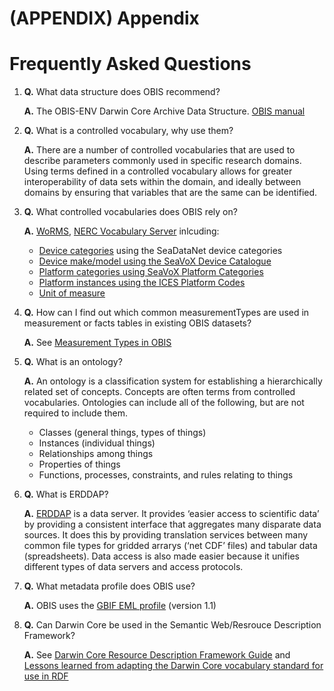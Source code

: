 # (APPENDIX) Appendix {-}

# Frequently Asked Questions

1. **Q.** What data structure does OBIS recommend?

   **A.** The OBIS-ENV Darwin Core Archive Data Structure. [OBIS manual](https://manual.obis.org/data_format.html#obis-holds-more-than-just-species-occurrences-the-env-data-approach)
 
2. **Q.** What is a controlled vocabulary, why use them?

   **A.** There are a number of controlled vocabularies that are used to describe parameters commonly used in specific research domains. Using terms defined in a controlled vocabulary allows for greater interoperability of data sets within the domain, and ideally between domains by ensuring that variables that are the same can be identified.

3. **Q.** What controlled vocabularies does OBIS rely on?

   **A.** [WoRMS](https://www.marinespecies.org/), [NERC Vocabulary Server](http://vocab.nerc.ac.uk/) inlcuding:
     * [Device categories](http://vocab.nerc.ac.uk/collection/L05/current/) using the SeaDataNet device categories
     * [Device make/model using the SeaVoX Device Catalogue](http://vocab.nerc.ac.uk/collection/L22/current/)
     * [Platform categories using SeaVoX Platform Categories](http://vocab.nerc.ac.uk/collection/L06/current/)
     * [Platform instances using the ICES Platform Codes](http://vocab.nerc.ac.uk/collection/C17/current/)
     * [Unit of measure](http://vocab.nerc.ac.uk/collection/P06/current/)

4. **Q.** How can I find out which common measurementTypes are used in measurement or facts tables in existing OBIS datasets?

   **A.** See [Measurement Types in OBIS](https://mof.obis.org/)

5. **Q.** What is an ontology?

   **A.** An ontology is a classification system for establishing a hierarchically related set of concepts. Concepts are often terms from controlled vocabularies. Ontologies can include all of the following, but are not required to include them.

    - Classes (general things, types of things)
    - Instances (individual things)
    - Relationships among things
    - Properties of things
    - Functions, processes, constraints, and rules relating to things
      
7. **Q.** What is ERDDAP?

   **A.** [ERDDAP](https://coastwatch.pfeg.noaa.gov/erddap/index.html) is a data server. It provides 'easier access to scientific data' by providing a consistent interface that aggregates many disparate data sources. It does this by providing translation services between many common file types for gridded arrarys ('net CDF' files) and tabular data (spreadsheets). Data access is also made easier because it unifies different types of data servers and access protocols.

8. **Q.** What metadata profile does OBIS use?

   **A.** OBIS uses the [GBIF EML profile](http://rs.gbif.org/schema/eml-gbif-profile/1.1/eml-gbif-profile.xsd) (version 1.1)
  
9. **Q.** Can Darwin Core be used in the Semantic Web/Resrouce Description Framework?

   **A.** See [Darwin Core Resource Description Framework Guide](https://dwc.tdwg.org/rdf/) and [Lessons learned from adapting the Darwin Core vocabulary standard for use in RDF](http://www.semantic-web-journal.net/system/files/swj1093.pdf)
